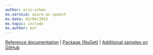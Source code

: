 ```yaml
---
author: eric-urban
ms.service: azure-ai-speech
ms.date: 02/04/2022
ms.topic: include
ms.author: eur
---
```


[Reference documentation](/dotnet/api/microsoft.cognitiveservices.speech) | [Package (NuGet)](https://www.nuget.org/packages/Microsoft.CognitiveServices.Speech) | [Additional samples on GitHub](https://aka.ms/speech/github-csharp)
